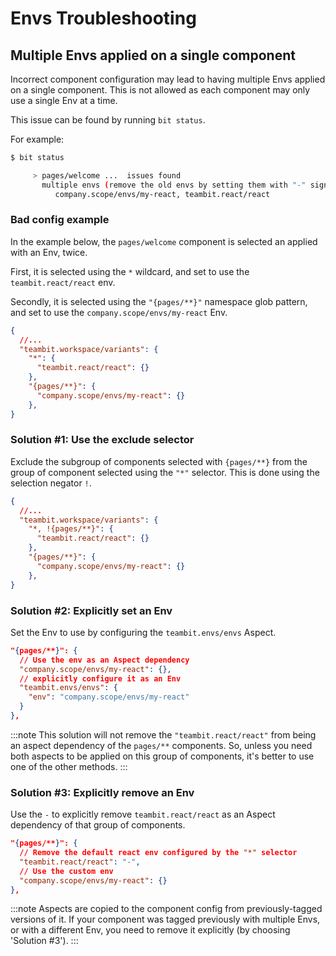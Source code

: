 # Envs Troubleshooting

## Multiple Envs applied on a single component

Incorrect component configuration may lead to having multiple Envs applied on a single component. This is not allowed as each component may only use a single Env at a time.

This issue can be found by running `bit status`.

For example:

```bash
$ bit status

     > pages/welcome ...  issues found
       multiple envs (remove the old envs by setting them with "-" sign in the variants. see https://harmony-docs.bit.dev/aspects/variants#removing-aspects ):
          company.scope/envs/my-react, teambit.react/react
```

### Bad config example

In the example below, the `pages/welcome` component is selected an applied with an Env, twice.

First, it is selected using the `*` wildcard, and set to use the `teambit.react/react` env.

Secondly, it is selected using the `"{pages/**}"` namespace glob pattern, and set to use the `company.scope/envs/my-react` Env.

```json title="Bad config: Envs should be applied on mutually exclusive groups. Instead, they overlap."
{
  //...
  "teambit.workspace/variants": {
    "*": {
      "teambit.react/react": {}
    },
    "{pages/**}": {
      "company.scope/envs/my-react": {}
    },
}
```

### Solution #1: Use the exclude selector

Exclude the subgroup of components selected with `{pages/**}` from the group of component selected using the `"*"` selector.
This is done using the selection negator `!`.

```json title="Solution #1: Exclude the overlapped group of components"
{
  //...
  "teambit.workspace/variants": {
    "*, !{pages/**}": {
      "teambit.react/react": {}
    },
    "{pages/**}": {
      "company.scope/envs/my-react": {}
    },
}
```

### Solution #2: Explicitly set an Env

Set the Env to use by configuring the `teambit.envs/envs` Aspect.

```json
"{pages/**}": {
  // Use the env as an Aspect dependency
  "company.scope/envs/my-react": {},
  // explicitly configure it as an Env
  "teambit.envs/envs": {
    "env": "company.scope/envs/my-react"
  }
},
```

:::note
This solution will not remove the `"teambit.react/react"` from being an aspect dependency of the `pages/**` components.
So, unless you need both aspects to be applied on this group of components, it's better to use one of the other methods.
:::

### Solution #3: Explicitly remove an Env

Use the `-` to explicitly remove `teambit.react/react` as an Aspect dependency of that group of components.

```json title="Explicitly remove an Env"
"{pages/**}": {
  // Remove the default react env configured by the "*" selector
  "teambit.react/react": "-",
  // Use the custom env
  "company.scope/envs/my-react": {}
},
```

:::note
Aspects are copied to the component config from previously-tagged versions of it.
If your component was tagged previously with multiple Envs, or with a different Env, you need to remove it explicitly (by choosing 'Solution #3').<!-- TODO: add link to explanation about this -->
:::
